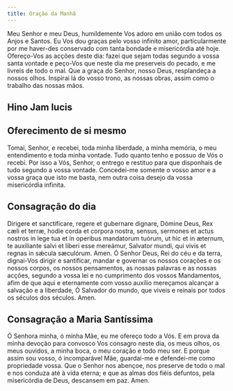 ```yaml
---
title: Oração da Manhã
---
```


Meu Senhor e meu Deus, humildemente Vos adoro em união com todos os Anjos e
Santos. Eu Vos dou graças pelo vosso infinito amor, particularmente por me
haver-des conservado com tanta bondade e misericórdia até hoje. Ofereço-Vos as
acções deste dia: fazei que sejam todas segundo a vossa santa vontade e
peço-Vos que neste dia me preserveis do pecado, e me livreis de todo o mal.
Que a graça do Senhor, nosso Deus, resplandeça a nossos olhos. Inspirai lá do
vosso trono, as nossas obras, assim como o trabalho das nossas mãos.


## Hino Jam lucis

<JamLucis />

## Oferecimento de si mesmo

Tomai, Senhor, e recebei, toda minha liberdade, a minha memória, o meu
entendimento e toda minha vontade. Tudo quanto tenho e possuo de Vós o recebi.
Por isso a Vós, Senhor, o entrego e restituo para que disponhais de tudo
segundo a vossa vontade. Concedei-me somente o vosso amor e a vossa graça que
isto me basta, nem outra coisa desejo da vossa misericórdia infinita.

## Consagração do dia

<div class="side-by-side not-content">
  <span class="text-justify">
    Dirigere et sanctificare, regere et gubernare dignare, Dómine Deus, Rex cæli
    et terræ, hodie corda et corpora nostra, sensus, sermones et actus nostros
    in lege tua et in operibus mandatorum tuórum, ut hic et in æternum, te
    auxiliante salvi et liberi esse mereámur, Salvator mundi, qui vivis et
    regnas in sǽcula sæculórum. Amen.
  </span>
  <span class="text-justify">
    Ó Senhor Deus, Rei do céu e da terra, dignai-Vos dirigir e santificar,
    mandar e governar os nossos corações e os nossos corpos, os nossos
    pensamentos, as nossas palavras e as nossas acções, segundo a vossa lei e no
    cumprimento dos vossos Mandamentos, afim de que aqui e eternamente com vosso
    auxílio mereçamos alcançar a salvação e a liberdade, Ó Salvador do mundo,
    que viveis e reinais por todos os séculos dos séculos. Amen.
  </span>
</div>

## Consagração a Maria Santíssima

Ó Senhora minha, ó minha Mãe, eu me ofereço todo a Vós. E em prova da minha
devoção para convosco Vos consagro neste dia, os meus olhos, os meus
ouvidos, a minha boca, o meu coração e todo meu ser. E porque assim sou
vosso, ó incomparável Mãe, guardai-me e defendei-me como propriedade vossa.
Que o Senhor nos abençoe, nos preserve de todo o mal e nos conduza até à
vida eterna; e que as almas dos fiéis defuntos, pela misericórdia de Deus,
descansem em paz. Amen.
